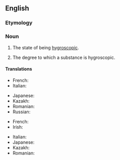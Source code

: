 ==English==

===Etymology===
{{suffix|en|hygroscopic|ity}}

===Noun===
{{en-noun|~}}

# {{lb|en|uncountable}} The state of being [[hygroscopic]].
# {{lb|en|countable}} The degree to which a substance is hygroscopic.

====Translations====
{{trans-top|the state of being hygroscopic}}
* French: {{t+|fr|hygroscopicité|f}}
* Italian: {{t|it|igroscopicità|f}}
{{trans-mid}}
* Japanese: {{t|ja|吸湿性|tr=きゅうしつせい, kyūshitsusei}}
* Kazakh: {{t|kk|ылғалданғыштық}}
* Romanian: {{t+|ro|higroscopicitate|f}}
* Russian: {{t+|ru|гигроскопи́чность|f}}
{{trans-bottom}}

{{trans-top|the degree to which a substance is hygroscopic}}
* French: {{t+|fr|hygroscopicité|f}}
* Irish: {{t|ga|tais-scópacht|f}}
{{trans-mid}}
* Italian: {{t|it|igroscopicità|f}}
* Japanese: {{t|ja|吸湿性|tr=きゅうしつせい, kyūshitsusei}}
* Kazakh: {{t|kk|ылғалданғыштық|f}}
* Romanian: {{t+|ro|higroscopicitate|f}}
{{trans-bottom}}